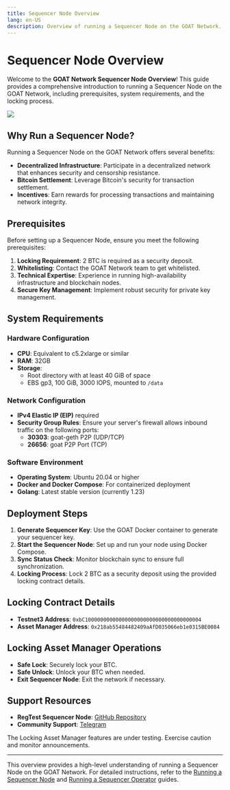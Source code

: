 ```yaml
---
title: Sequencer Node Overview
lang: en-US
description: Overview of running a Sequencer Node on the GOAT Network.
---
```



# Sequencer Node Overview

Welcome to the **GOAT Network Sequencer Node Overview**! This guide provides a comprehensive introduction to running a Sequencer Node on the GOAT Network, including prerequisites, system requirements, and the locking process.

<img src="/img/diagrams/sequencer_overview.png"/>

## Why Run a Sequencer Node?

Running a Sequencer Node on the GOAT Network offers several benefits:

- **Decentralized Infrastructure**: Participate in a decentralized network that enhances security and censorship resistance.
- **Bitcoin Settlement**: Leverage Bitcoin's security for transaction settlement.
- **Incentives**: Earn rewards for processing transactions and maintaining network integrity.

## Prerequisites

Before setting up a Sequencer Node, ensure you meet the following prerequisites:

1. **Locking Requirement**: 2 BTC is required as a security deposit.
2. **Whitelisting**: Contact the GOAT Network team to get whitelisted.
3. **Technical Expertise**: Experience in running high-availability infrastructure and blockchain nodes.
4. **Secure Key Management**: Implement robust security for private key management.

## System Requirements

### Hardware Configuration

- **CPU**: Equivalent to c5.2xlarge or similar
- **RAM**: 32GB
- **Storage**: 
  - Root directory with at least 40 GiB of space
  - EBS gp3, 100 GiB, 3000 IOPS, mounted to `/data`

### Network Configuration

- **IPv4 Elastic IP (EIP)** required
- **Security Group Rules**: Ensure your server's firewall allows inbound traffic on the following ports:
  - **30303**: goat-geth P2P (UDP/TCP)
  - **26656**: goat P2P Port (TCP)

### Software Environment

- **Operating System**: Ubuntu 20.04 or higher
- **Docker and Docker Compose**: For containerized deployment
- **Golang**: Latest stable version (currently 1.23)

## Deployment Steps

1. **Generate Sequencer Key**: Use the GOAT Docker container to generate your sequencer key.
2. **Start the Sequencer Node**: Set up and run your node using Docker Compose.
3. **Sync Status Check**: Monitor blockchain sync to ensure full synchronization.
4. **Locking Process**: Lock 2 BTC as a security deposit using the provided locking contract details.

## Locking Contract Details

- **Testnet3 Address**: `0xbC10000000000000000000000000000000000004`
- **Asset Manager Address**: `0x218ab55484482409aAfD035066eb1e0315BE0084`

## Locking Asset Manager Operations

- **Safe Lock**: Securely lock your BTC.
- **Safe Unlock**: Unlock your BTC when needed.
- **Exit Sequencer Node**: Exit the network if necessary.

## Support Resources

- **RegTest Sequencer Node**: [GitHub Repository](https://github.com/GOATNetwork/goat-regtest)
- **Community Support**: [Telegram](https://t.me/+5JwHzveSo4IxMGY5)

<Callout type="warning">
  The Locking Asset Manager features are under testing. Exercise caution and monitor announcements.
</Callout>

---

This overview provides a high-level understanding of running a Sequencer Node on the GOAT Network. For detailed instructions, refer to the [Running a Sequencer Node](/builders/sequencers/validator) and [Running a Sequencer Operator](/builders/sequencers/running) guides.